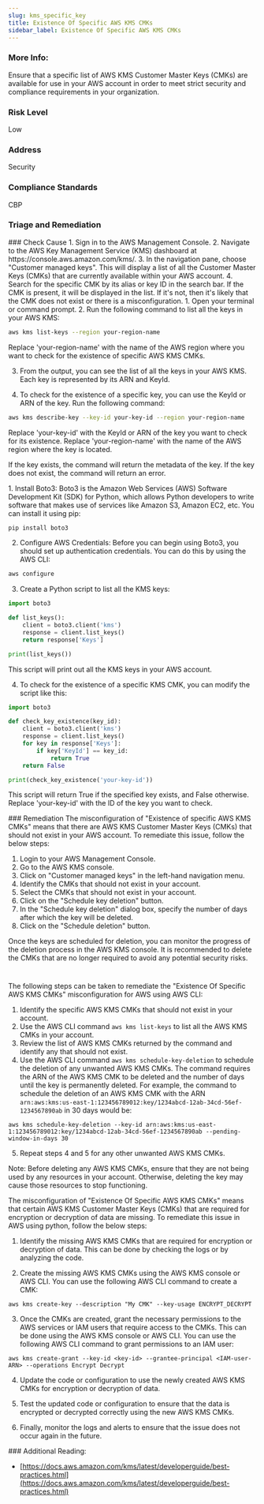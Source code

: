 ```yaml
---
slug: kms_specific_key
title: Existence Of Specific AWS KMS CMKs
sidebar_label: Existence Of Specific AWS KMS CMKs
---
```


### More Info:

Ensure that a specific list of AWS KMS Customer Master Keys (CMKs) are available for use in your AWS account in order to meet strict security and compliance requirements in your organization.

### Risk Level

Low

### Address

Security

### Compliance Standards

CBP



### Triage and Remediation
<Tabs>

<Tab title='Cause'>
### Check Cause
<AccordionGroup>
<Accordion title='Using Console' defaultOpen='true'>
1. Sign in to the AWS Management Console.
2. Navigate to the AWS Key Management Service (KMS) dashboard at https://console.aws.amazon.com/kms/.
3. In the navigation pane, choose "Customer managed keys". This will display a list of all the Customer Master Keys (CMKs) that are currently available within your AWS account.
4. Search for the specific CMK by its alias or key ID in the search bar. If the CMK is present, it will be displayed in the list. If it's not, then it's likely that the CMK does not exist or there is a misconfiguration.
</Accordion>

<Accordion title='Using CLI'>
1. Open your terminal or command prompt.
2. Run the following command to list all the keys in your AWS KMS:

```bash
aws kms list-keys --region your-region-name
```
Replace 'your-region-name' with the name of the AWS region where you want to check for the existence of specific AWS KMS CMKs.

3. From the output, you can see the list of all the keys in your AWS KMS. Each key is represented by its ARN and KeyId. 

4. To check for the existence of a specific key, you can use the KeyId or ARN of the key. Run the following command:

```bash
aws kms describe-key --key-id your-key-id --region your-region-name
```
Replace 'your-key-id' with the KeyId or ARN of the key you want to check for its existence. Replace 'your-region-name' with the name of the AWS region where the key is located.

If the key exists, the command will return the metadata of the key. If the key does not exist, the command will return an error.
</Accordion>

<Accordion title='Using Python'>
1. Install Boto3: Boto3 is the Amazon Web Services (AWS) Software Development Kit (SDK) for Python, which allows Python developers to write software that makes use of services like Amazon S3, Amazon EC2, etc. You can install it using pip:

```python
pip install boto3
```

2. Configure AWS Credentials: Before you can begin using Boto3, you should set up authentication credentials. You can do this by using the AWS CLI:

```bash
aws configure
```

3. Create a Python script to list all the KMS keys:

```python
import boto3

def list_keys():
    client = boto3.client('kms')
    response = client.list_keys()
    return response['Keys']

print(list_keys())
```

This script will print out all the KMS keys in your AWS account.

4. To check for the existence of a specific KMS CMK, you can modify the script like this:

```python
import boto3

def check_key_existence(key_id):
    client = boto3.client('kms')
    response = client.list_keys()
    for key in response['Keys']:
        if key['KeyId'] == key_id:
            return True
    return False

print(check_key_existence('your-key-id'))
```

This script will return True if the specified key exists, and False otherwise. Replace 'your-key-id' with the ID of the key you want to check.
</Accordion>

</AccordionGroup>
</Tab>

<Tab title='Remediation'>
### Remediation

<AccordionGroup>
<Accordion title='Using Console' defaultOpen='true'>
The misconfiguration of "Existence of specific AWS KMS CMKs" means that there are AWS KMS Customer Master Keys (CMKs) that should not exist in your AWS account. To remediate this issue, follow the below steps:

1. Login to your AWS Management Console.
2. Go to the AWS KMS console.
3. Click on "Customer managed keys" in the left-hand navigation menu.
4. Identify the CMKs that should not exist in your account.
5. Select the CMKs that should not exist in your account.
6. Click on the "Schedule key deletion" button.
7. In the "Schedule key deletion" dialog box, specify the number of days after which the key will be deleted.
8. Click on the "Schedule deletion" button.

Once the keys are scheduled for deletion, you can monitor the progress of the deletion process in the AWS KMS console. It is recommended to delete the CMKs that are no longer required to avoid any potential security risks.

#
</Accordion>

<Accordion title='Using CLI'>
The following steps can be taken to remediate the "Existence Of Specific AWS KMS CMKs" misconfiguration for AWS using AWS CLI:

1. Identify the specific AWS KMS CMKs that should not exist in your account.
2. Use the AWS CLI command `aws kms list-keys` to list all the AWS KMS CMKs in your account.
3. Review the list of AWS KMS CMKs returned by the command and identify any that should not exist.
4. Use the AWS CLI command `aws kms schedule-key-deletion` to schedule the deletion of any unwanted AWS KMS CMKs. The command requires the ARN of the AWS KMS CMK to be deleted and the number of days until the key is permanently deleted. For example, the command to schedule the deletion of an AWS KMS CMK with the ARN `arn:aws:kms:us-east-1:123456789012:key/1234abcd-12ab-34cd-56ef-1234567890ab` in 30 days would be:

```
aws kms schedule-key-deletion --key-id arn:aws:kms:us-east-1:123456789012:key/1234abcd-12ab-34cd-56ef-1234567890ab --pending-window-in-days 30
```

5. Repeat steps 4 and 5 for any other unwanted AWS KMS CMKs.

Note: Before deleting any AWS KMS CMKs, ensure that they are not being used by any resources in your account. Otherwise, deleting the key may cause those resources to stop functioning.
</Accordion>

<Accordion title='Using Python'>
The misconfiguration of "Existence Of Specific AWS KMS CMKs" means that certain AWS KMS Customer Master Keys (CMKs) that are required for encryption or decryption of data are missing. To remediate this issue in AWS using python, follow the below steps:

1. Identify the missing AWS KMS CMKs that are required for encryption or decryption of data. This can be done by checking the logs or by analyzing the code.

2. Create the missing AWS KMS CMKs using the AWS KMS console or AWS CLI. You can use the following AWS CLI command to create a CMK:

```
aws kms create-key --description "My CMK" --key-usage ENCRYPT_DECRYPT
```

3. Once the CMKs are created, grant the necessary permissions to the AWS services or IAM users that require access to the CMKs. This can be done using the AWS KMS console or AWS CLI. You can use the following AWS CLI command to grant permissions to an IAM user:

```
aws kms create-grant --key-id <key-id> --grantee-principal <IAM-user-ARN> --operations Encrypt Decrypt
```

4. Update the code or configuration to use the newly created AWS KMS CMKs for encryption or decryption of data.

5. Test the updated code or configuration to ensure that the data is encrypted or decrypted correctly using the new AWS KMS CMKs.

6. Finally, monitor the logs and alerts to ensure that the issue does not occur again in the future.
</Accordion>

</AccordionGroup>
</Tab>
</Tabs>
### Additional Reading:

- [https://docs.aws.amazon.com/kms/latest/developerguide/best-practices.html](https://docs.aws.amazon.com/kms/latest/developerguide/best-practices.html) 

